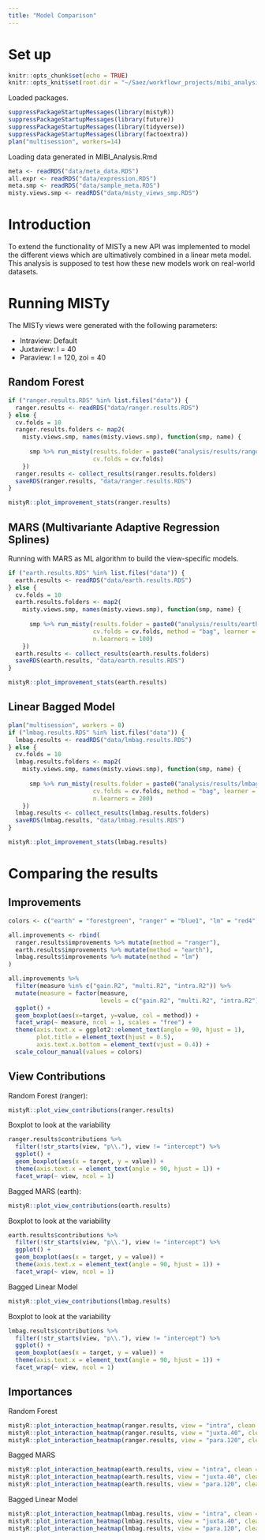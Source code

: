 ```yaml
---
title: "Model Comparison"
---
```


# Set up

```r
knitr::opts_chunk$set(echo = TRUE)
knitr::opts_knit$set(root.dir = "~/Saez/workflowr_projects/mibi_analysis/")
```

Loaded packages.

```r
suppressPackageStartupMessages(library(mistyR))
suppressPackageStartupMessages(library(future))
suppressPackageStartupMessages(library(tidyverse))
suppressPackageStartupMessages(library(factoextra))
plan("multisession", workers=14)
```

Loading data generated in MIBI_Analysis.Rmd

```r
meta <- readRDS("data/meta_data.RDS")
all.expr <- readRDS("data/expression.RDS")
meta.smp <- readRDS("data/sample_meta.RDS")
misty.views.smp <- readRDS("data/misty_views_smp.RDS")
```

# Introduction

To extend the functionality of MISTy a new API was implemented to model
the different views which are ultimatively combined in a linear meta model.
This analysis is supposed to test how these new models work on real-world 
datasets.

# Running MISTy

The MISTy views were generated with the following parameters:

- Intraview: Default
- Juxtaview: l = 40
- Paraview: l = 120, zoi = 40

## Random Forest

```r
if ("ranger.results.RDS" %in% list.files("data")) {
  ranger.results <- readRDS("data/ranger.results.RDS")
} else {
  cv.folds = 10
  ranger.results.folders <- map2(
    misty.views.smp, names(misty.views.smp), function(smp, name) {
      
      smp %>% run_misty(results.folder = paste0("analysis/results/ranger_", name),
                        cv.folds = cv.folds)
    })
  ranger.results <- collect_results(ranger.results.folders)
  saveRDS(ranger.results, "data/ranger.results.RDS")
}
```

```r
mistyR::plot_improvement_stats(ranger.results)
```

## MARS (Multivariante Adaptive Regression Splines)

Running with MARS as ML algorithm to build the view-specific models.

```r
if ("earth.results.RDS" %in% list.files("data")) {
  earth.results <- readRDS("data/earth.results.RDS")
} else {
  cv.folds = 10
  earth.results.folders <- map2(
    misty.views.smp, names(misty.views.smp), function(smp, name) {
      
      smp %>% run_misty(results.folder = paste0("analysis/results/earth_", name),
                        cv.folds = cv.folds, method = "bag", learner = "earth",
                        n.learners = 100)
    })
  earth.results <- collect_results(earth.results.folders)
  saveRDS(earth.results, "data/earth.results.RDS")
}
```

```r
mistyR::plot_improvement_stats(earth.results)
```

## Linear Bagged Model

```r
plan("multisession", workers = 8)
if ("lmbag.results.RDS" %in% list.files("data")) {
  lmbag.results <- readRDS("data/lmbag.results.RDS")
} else {
  cv.folds = 10
  lmbag.results.folders <- map2(
    misty.views.smp, names(misty.views.smp), function(smp, name) {
      
      smp %>% run_misty(results.folder = paste0("analysis/results/lmbag_", name),
                        cv.folds = cv.folds, method = "bag", learner = "lm",
                        n.learners = 200)
    })
  lmbag.results <- collect_results(lmbag.results.folders)
  saveRDS(lmbag.results, "data/lmbag.results.RDS")
}
```

```r
mistyR::plot_improvement_stats(lmbag.results)
```

# Comparing the results

## Improvements

```r
colors <- c("earth" = "forestgreen", "ranger" = "blue1", "lm" = "red4")

all.improvements <- rbind(
  ranger.results$improvements %>% mutate(method = "ranger"),
  earth.results$improvements %>% mutate(method = "earth"),
  lmbag.results$improvements %>% mutate(method = "lm")
)

all.improvements %>%
  filter(measure %in% c("gain.R2", "multi.R2", "intra.R2")) %>%
  mutate(measure = factor(measure, 
                          levels = c("gain.R2", "multi.R2", "intra.R2"))) %>%
  ggplot() +
  geom_boxplot(aes(x=target, y=value, col = method)) +
  facet_wrap(~ measure, ncol = 1, scales = "free") +
  theme(axis.text.x = ggplot2::element_text(angle = 90, hjust = 1),
        plot.title = element_text(hjust = 0.5),
        axis.text.x.bottom = element_text(vjust = 0.4)) +
  scale_colour_manual(values = colors)
```

## View Contributions

Random Forest (ranger):

```r
mistyR::plot_view_contributions(ranger.results)
```

Boxplot to look at the variability

```r
ranger.results$contributions %>%
  filter(!str_starts(view, "p\\."), view != "intercept") %>%
  ggplot() +
  geom_boxplot(aes(x = target, y = value)) +
  theme(axis.text.x = element_text(angle = 90, hjust = 1)) +
  facet_wrap(~ view, ncol = 1)
```

Bagged MARS (earth):

```r
mistyR::plot_view_contributions(earth.results)
```

Boxplot to look at the variability

```r
earth.results$contributions %>%
  filter(!str_starts(view, "p\\."), view != "intercept") %>%
  ggplot() +
  geom_boxplot(aes(x = target, y = value)) +
  theme(axis.text.x = element_text(angle = 90, hjust = 1)) +
  facet_wrap(~ view, ncol = 1)
```

Bagged Linear Model

```r
mistyR::plot_view_contributions(lmbag.results)
```

Boxplot to look at the variability

```r
lmbag.results$contributions %>%
  filter(!str_starts(view, "p\\."), view != "intercept") %>%
  ggplot() +
  geom_boxplot(aes(x = target, y = value)) +
  theme(axis.text.x = element_text(angle = 90, hjust = 1)) +
  facet_wrap(~ view, ncol = 1)
```

## Importances

Random Forest

```r
mistyR::plot_interaction_heatmap(ranger.results, view = "intra", clean = TRUE)
mistyR::plot_interaction_heatmap(ranger.results, view = "juxta.40", clean = TRUE)
mistyR::plot_interaction_heatmap(ranger.results, view = "para.120", clean = TRUE)
```

Bagged MARS

```r
mistyR::plot_interaction_heatmap(earth.results, view = "intra", clean = TRUE)
mistyR::plot_interaction_heatmap(earth.results, view = "juxta.40", clean = TRUE)
mistyR::plot_interaction_heatmap(earth.results, view = "para.120", clean = TRUE)
```

Bagged Linear Model

```r
mistyR::plot_interaction_heatmap(lmbag.results, view = "intra", clean = TRUE)
mistyR::plot_interaction_heatmap(lmbag.results, view = "juxta.40", clean = TRUE)
mistyR::plot_interaction_heatmap(lmbag.results, view = "para.120", clean = TRUE)
```